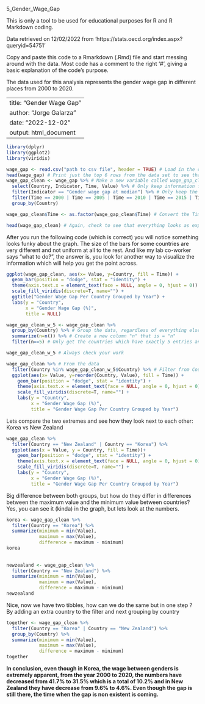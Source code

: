 5_Gender_Wage_Gap

This is only a tool to be used for educational purposes for R and R Markdown coding.

Data retrieved on 12/02/2022 from 'https://stats.oecd.org/index.aspx?queryid=54751'

Copy and paste this code to a Rmarkdown (.Rmd) file and start messing around with the data.
Most code has a comment to the right '#', giving a basic explanation of the code's purpose.

The data used for this analysis represents the gender wage gap in different places from 2000 to 2020.

---
title: "Gender Wage Gap"
author: "Jorge Galarza"
date: "2022-12-02"
output: html_document
---

```r
library(dplyr)
library(ggplot2)
library(viridis)

wage_gap <- read.csv("path to csv file", header = TRUE) # Load in the csv file
head(wage_gap) # Print just the top 6 rows from the data set to see that everything looks how you expect it to look
wage_gap_clean <- wage_gap %>% # Make a new variable called wage_gap_clean from the wage_gap data set, and then
  select(Country, Indicator, Time, Value) %>% # Only keep information from columns Country, Time and Value
  filter(Indicator == "Gender wage gap at median") %>% # Only keep the information from all rows, where column "Indicator" is = "Gender wage gap at median"
  filter(Time == 2000 | Time == 2005 | Time == 2010 | Time == 2015 | Time == 2020) %>% # Only keep the information from all rows, where column "Time" is either 2000 or 2005 or 2010 or 2015 or 2020, and then
  group_by(Country)

wage_gap_clean$Time <- as.factor(wage_gap_clean$Time) # Convert the Time column values into characters, instead of using numeric

head(wage_gap_clean) # Again, check to see that everything looks as expected
```

After you run the following code (which is correct) you will notice something looks funky about the graph. The size of the bars for some countries are very different and not uniform at all to the rest. And like my lab co-worker says "what to do?", the answer is, you look for another way to visualize the information which will help you get the point across.

```r
ggplot(wage_gap_clean, aes(x= Value, y=Country, fill = Time)) + 
  geom_bar(position = "dodge", stat = "identity") +
  theme(axis.text.x = element_text(face = NULL, angle = 0, hjust = 0)) +
  scale_fill_viridis(discrete=T, name="") +
  ggtitle("Gender Wage Gap Per Country Grouped by Year") +
  labs(y = "Country", 
       x = "Gender Wage Gap (%)", 
       title = NULL)
```

```r
wage_gap_clean_w_5 <- wage_gap_clean %>%
  group_by(Country) %>% # Group the data, regardless of everything else by Country
  summarize(n=n()) %>% # Create a new column "n" that is = "n"
  filter(n==5) # Only get the countries which have exactly 5 entries and exclude all the other ones that have < 5 entries.

wage_gap_clean_w_5 # Always check your work
```

```r
wage_gap_clean %>% # From the data
  filter(Country %in% wage_gap_clean_w_5$Country) %>% # Filter from Country, those which qualify from the previous filter and use for ggplot
  ggplot(aes(x= Value, y=reorder(Country, Value), fill = Time)) + 
    geom_bar(position = "dodge", stat = "identity") +
    theme(axis.text.x = element_text(face = NULL, angle = 0, hjust = 0)) +
    scale_fill_viridis(discrete=T, name="") +
    labs(y = "Country", 
         x = "Gender Wage Gap (%)", 
         title = "Gender Wage Gap Per Country Grouped by Year")
```

Lets compare the two extremes and see how they look next to each other: Korea vs New Zealand
```r
wage_gap_clean %>%
  filter(Country == "New Zealand" | Country == "Korea") %>%
  ggplot(aes(x = Value, y = Country, fill = Time))+ 
    geom_bar(position = "dodge", stat = "identity") +
    theme(axis.text.x = element_text(face = NULL, angle = 0, hjust = 0)) +
    scale_fill_viridis(discrete=T, name="") +
    labs(y = "Country", 
         x = "Gender Wage Gap (%)", 
         title = "Gender Wage Gap Per Country Grouped by Year")
```

Big difference between both groups, but how do they differ in differences between the maximum value and the minimum value between countries?
Yes, you can see it (kinda) in the graph, but lets look at the numbers.

```r
korea <- wage_gap_clean %>%
  filter(Country == "Korea") %>%
  summarize(minimum = min(Value),
            maximum = max(Value),
            difference = maximum - minimum)
korea
  
  
newzealand <- wage_gap_clean %>%
  filter(Country == "New Zealand") %>%
  summarize(minimum = min(Value),
            maximum = max(Value),
            difference = maximum - minimum)
newzealand
```

Nice, now we have two tibbles, how can we do the same but in one step ? By adding an extra country to the filter and next grouping by country

```r
together <- wage_gap_clean %>%
  filter(Country == "Korea" | Country == "New Zealand") %>%
  group_by(Country) %>%
  summarize(minimum = min(Value),
            maximum = max(Value),
            difference = maximum - minimum)
together
```

**In conclusion, even though in Korea, the wage between genders is extremely apparent, from the year 2000 to 2020, the numbers have decreased from 41.7% to 31.5% which is a total of 10.2% and in New Zealand they have decrease from 9.6% to 4.6%. Even though the gap is still there, the time when the gap is non existent is coming.**

